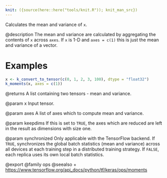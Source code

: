 ```yaml
---
knit: ({source(here::here("tools/knit.R")); knit_man_src})
---
```

Calculates the mean and variance of `x`.

@description
The mean and variance are calculated by aggregating the contents of `x`
across `axes`. If `x` is 1-D and `axes = c(1)` this is just the mean and
variance of a vector.

# Examples
```r
x <- k_convert_to_tensor(c(0, 1, 2, 3, 100), dtype = "float32")
k_moments(x, axes = c(1))
```

@returns
A list containing two tensors - mean and variance.

@param x
Input tensor.

@param axes
A list of axes which to compute mean and variance.

@param keepdims
If this is set to `TRUE`, the axes which are reduced are left
in the result as dimensions with size one.

@param synchronized
Only applicable with the TensorFlow backend.
If `TRUE`, synchronizes the global batch statistics (mean and
variance) across all devices at each training step in a
distributed training strategy. If `FALSE`, each replica uses its own
local batch statistics.

@export
@family ops
@seealso
+ <https://www.tensorflow.org/api_docs/python/tf/keras/ops/moments>

